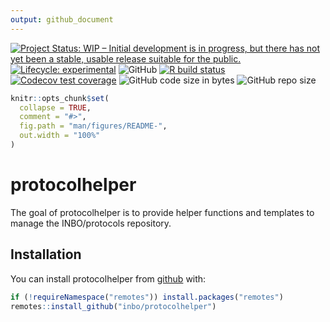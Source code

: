 ```yaml
---
output: github_document
---
```


<!-- README.md is generated from README.Rmd. Please edit that file -->

[![Project Status: WIP – Initial development is in progress, but there has not yet been a stable, usable release suitable for the public.](https://www.repostatus.org/badges/latest/wip.svg)](https://www.repostatus.org/#wip)
[![Lifecycle: experimental](https://img.shields.io/badge/lifecycle-experimental-orange.svg)](https://www.tidyverse.org/lifecycle/#experimental)
![GitHub](https://img.shields.io/github/license/inbo/protocolhelper)
[![R build status](https://github.com/inbo/protocolhelper/workflows/R-CMD-check/badge.svg)](https://github.com/inbo/protocolhelper/actions)
[![Codecov test coverage](https://codecov.io/gh/inbo/protocolhelper/branch/master/graph/badge.svg)](https://codecov.io/gh/inbo/protocolhelper?branch=master)
![GitHub code size in bytes](https://img.shields.io/github/languages/code-size/inbo/protocolhelper.svg)
![GitHub repo size](https://img.shields.io/github/repo-size/inbo/protocolhelper.svg)

```r
knitr::opts_chunk$set(
  collapse = TRUE,
  comment = "#>",
  fig.path = "man/figures/README-",
  out.width = "100%"
)
```

# protocolhelper

The goal of protocolhelper is to provide helper functions and templates to manage the INBO/protocols repository.

## Installation

You can install protocolhelper from [github](https://github.com/inbo/protocolhelper) with:

``` r
if (!requireNamespace("remotes")) install.packages("remotes")
remotes::install_github("inbo/protocolhelper")
```


